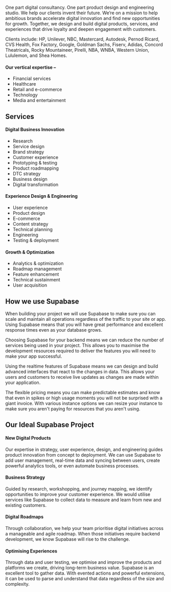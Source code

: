 One part digital consultancy. One part product design and engineering studio. We help our clients invent their future. We’re on a mission to help ambitious brands accelerate digital innovation and find new opportunities for growth. Together, we design and build digital products, services, and experiences that drive loyalty and deepen engagement with customers.

Clients include: HP, Unilever, NBC, Mastercard, Autodesk, Pernod Ricard, CVS Health, Fox Factory, Google, Goldman Sachs, Fiserv, Adidas, Concord Theatricals, Rocky Mountaineer, Pirelli, NBA, WNBA, Western Union, Lululemon, and Shea Homes.

#### Our vertical expertise –

- Financial services
- Healthcare
- Retail and e-commerce
- Technology
- Media and entertainment

## Services

#### Digital Business Innovation

- Research
- Service design
- Brand strategy
- Customer experience
- Prototyping & testing
- Product roadmapping
- DTC strategy
- Business design
- Digital transformation

#### Experience Design & Engineering

- User experience
- Product design
- E-commerce
- Content strategy
- Technical planning
- Engineering
- Testing & deployment

#### Growth & Optimization

- Analytics & optimization
- Roadmap management
- Feature enhancement
- Technical sustainment
- User acquisition

## How we use Supabase

When building your project we will use Supabase to make sure you can scale and maintain all operations regardless of the traffic to your site or app. Using Supabase means that you will have great performance and excellent response times even as your database grows.

Choosing Supabase for your backend means we can reduce the number of services being used in your project. This allows you to maximise the development resources required to deliver the features you will need to make your app successful.

Using the realtime features of Supabase means we can design and build advanced interfaces that react to the changes in data. This allows your users and customers to receive live updates as changes are made within your application.

The flexible pricing means you can make predictable estimates and know that even in spikes or high usage moments you will not be surprised with a giant invoice. With various instance options we can resize your instance to make sure you aren't paying for resources that you aren't using.

## Our Ideal Supabase Project

#### New Digital Products

Our expertise in strategy, user experience, design, and engineering guides product innovation from concept to deployment. We can use Supabase to add user management, real-time data and syncing between users, create powerful analytics tools, or even automate business processes.

#### Business Strategy

Guided by research, workshopping, and journey mapping, we identify opportunities to improve your customer experience. We would utilise services like Supabase to collect data to measure and learn from new and existing customers.

#### Digital Roadmaps

Through collaboration, we help your team prioritise digital initiatives across a manageable and agile roadmap. When those initiatives require backend development, we know Supabase will rise to the challenge.

#### Optimising Experiences

Through data and user testing, we optimise and improve the products and platforms we create, driving long-term business value. Supabase is an excellent tool to gather data. With evented actions and powerful extensions, it can be used to parse and understand that data regardless of the size and complexity.
